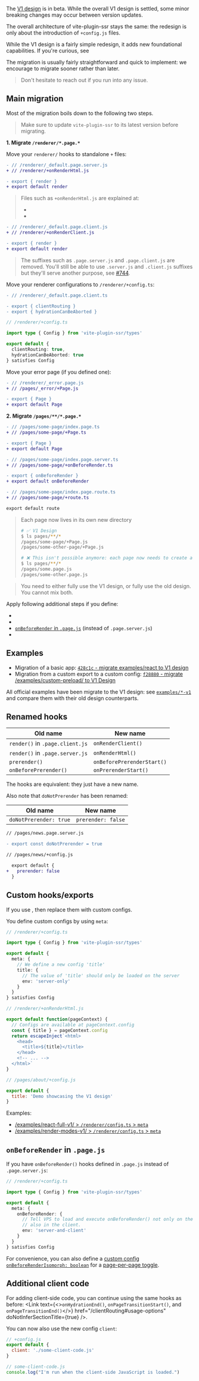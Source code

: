 
<Note type='warning'>The [V1 design](https://github.com/brillout/vite-plugin-ssr/issues/578) is in beta. While the overall V1 design is settled, some minor breaking changes may occur between version updates.</Note>

The overall architecture of vite-plugin-ssr stays the same: the redesign is only about the introduction of `+config.js` files.

While the V1 design is a fairly simple redesign, it adds new foundational capabilities. If you're curious, see <Link href="/why-the-v1-design" />

The migration is usually fairly straightforward and quick to implement: we encourage to migrate sooner rather than later.

> Don't hesitate to reach out if you run into any issue.

## Main migration

Most of the migration boils down to the following two steps.

> Make sure to update `vite-plugin-ssr` to its latest version before migrating.

**1. Migrate `/renderer/*.page.*`**

Move your `renderer/` hooks to standalone `+` files:

```diff
- // /renderer/_default.page.server.js
+ // /renderer/+onRenderHtml.js

- export { render }
+ export default render
```

> Files such as `+onRenderHtml.js` are explained at:
>  - <Link href="/architecture#config-js" />
>  - <Link href="/config" />

```diff
- // /renderer/_default.page.client.js
+ // /renderer/+onRenderClient.js

- export { render }
+ export default render
```

> The suffixes such as `.page.server.js` and `.page.client.js` are removed. You'll still be able to use `.server.js` and `.client.js` suffixes but they'll serve another purpose, see [#744](https://github.com/brillout/vite-plugin-ssr/issues/744).

Move your renderer configurations to `/renderer/+config.ts`:

```diff
- // /renderer/_default.page.client.ts

- export { clientRouting }
- export { hydrationCanBeAborted }
```

```ts
// /renderer/+config.ts

import type { Config } from 'vite-plugin-ssr/types'

export default {
  clientRouting: true,
  hydrationCanBeAborted: true
} satisfies Config
```

Move your error page (if you defined one):

```diff
- // /renderer/_error.page.js
+ // /pages/_error/+Page.js

- export { Page }
+ export default Page
```


**2. Migrate `/pages/**/*.page.*`**

```diff
- // /pages/some-page/index.page.ts
+ // /pages/some-page/+Page.ts

- export { Page }
+ export default Page
```
```diff
- // /pages/some-page/index.page.server.ts
+ // /pages/some-page/+onBeforeRender.ts

- export { onBeforeRender }
+ export default onBeforeRender
```

```diff
- // /pages/some-page/index.page.route.ts
+ // /pages/some-page/+route.ts

export default route
```

> Each page now lives in its own new directory
> ```bash
> # ✅ V1 Design
> $ ls pages/**/*
> /pages/some-page/+Page.js
> /pages/some-other-page/+Page.js
> ```
> ```bash
> # ❌ This isn't possible anymore: each page now needs to create a new directory
> $ ls pages/**/*
> /pages/some.page.js
> /pages/some-other.page.js
> ```

> You need to either fully use the V1 design, or fully use the old design. You cannot mix both.

Apply following additional steps if you define:
 - <Link text="Renamed hooks" href="#renamed-hooks" />
 - <Link text="Custom hooks/exports" href="#custom-hooks-exports" />
 - [`onBeforeRender` in `.page.js`](#onbeforerender-in-page-js) (instead of `.page.server.js`)
 - <Link text="Additional client code" href="#additional-client-code" />


## Examples

 - Migration of a basic app: [`428c1c` - migrate examples/react to V1 design](https://github.com/brillout/vite-plugin-ssr/commit/428c1c6b0fb7c9a5fa2f2fe57ac3e4bb0a57ea54)
 - Migration from a custom export to a custom config: [`f28880` - migrate /examples/custom-preload/ to V1 Design](https://github.com/brillout/vite-plugin-ssr/commit/f28880b0b85cde12647aa0613c99dbdeadc467de)

All official examples have been migrate to the V1 design: see [`examples/*-v1`](https://github.com/brillout/vite-plugin-ssr/tree/main/examples) and compare them with their old design counterparts.


## Renamed hooks

Old name | New name
-|-
`render()` in `.page.client.js` | `onRenderClient()`
`render()` in `.page.server.js` | `onRenderHtml()`
`prerender()` | `onBeforePrerenderStart()`
`onBeforePrerender()` | `onPrerenderStart()`

The hooks are equivalent: they just have a new name.

Also note that `doNotPrerender` has been renamed:

Old name | New name
-|-
`doNotPrerender: true` | `prerender: false`

```diff
// /pages/news.page.server.js

- export const doNotPrerender = true
```
```diff
// /pages/news/+config.js

  export default {
+   prerender: false
  }
```


## Custom hooks/exports

If you use <Link text="custom hooks/exports" href="/exports" />, then replace them with custom configs.

You define custom configs by using `meta`:

```ts
// /renderer/+config.ts

import type { Config } from 'vite-plugin-ssr/types'

export default {
  meta: {
    // We define a new config 'title'
    title: {
      // The value of 'title' should only be loaded on the server
      env: 'server-only'
    }
  }
} satisfies Config
```

```js
// /renderer/+onRenderHtml.js

export default function(pageContext) {
  // Configs are available at pageContext.config
  const { title } = pageContext.config
  return escapeInject`<html>
    <head>
      <title>${title}</title>
    </head>
    <!-- ... -->
  </html>`
}
```

```js
// /pages/about/+config.js

export default {
  title: 'Demo showcasing the V1 design'
}
```

Examples:
 - [/examples/react-full-v1/ > `/renderer/config.ts` > `meta`](https://github.com/brillout/vite-plugin-ssr/blob/79c2d9d614240160fa9f60f08dfd2b33cc5b3a27/examples/react-full-v1/renderer/%2Bconfig.ts#L8)
 - [/examples/render-modes-v1/ > `/renderer/config.ts` > `meta`](https://github.com/brillout/vite-plugin-ssr/blob/79c2d9d614240160fa9f60f08dfd2b33cc5b3a27/examples/render-modes-v1/renderer/%2Bconfig.ts#L9)


## `onBeforeRender` in `.page.js`

If you have `onBeforeRender()` hooks defined in `.page.js` instead of `.page.server.js`:

```ts
// /renderer/+config.ts

import type { Config } from 'vite-plugin-ssr/types'

export default {
  meta: {
    onBeforeRender: {
      // Tell VPS to load and execute onBeforeRender() not only on the server but
      // also in the client.
      env: 'server-and-client'
    }
  }
} satisfies Config
```

For convenience, you can also define a [custom config `onBeforeRenderIsomorph: boolean`](https://github.com/brillout/vite-plugin-ssr/blob/79c2d9d614240160fa9f60f08dfd2b33cc5b3a27/examples/react-full-v1/renderer/+config.ts#L12-L31) for a [page-per-page toggle](https://github.com/brillout/vite-plugin-ssr/blob/79c2d9d614240160fa9f60f08dfd2b33cc5b3a27/examples/react-full-v1/pages/star-wars/%40id/%2BonBeforeRenderIsomorph.ts).


## Additional client code

For adding client-side code, you can continue using the same hooks as before: <Link text={<><code>onHydrationEnd()</code>, <code>onPageTransitionStart()</code>, and <code>onPageTransitionEnd()</code></>} href="/clientRouting#usage-options" doNotInferSectionTitle={true} />.

You can now also use the new config `client`:

```js
// +config.js
export default {
  client: './some-client-code.js'
}
```

```js
// some-client-code.js
console.log("I'm run when the client-side JavaScript is loaded.")
```
